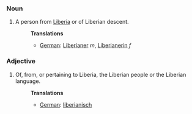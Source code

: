 ===Noun===
#A person from [[Liberia]] or of Liberian descent.
#:'''Translations'''
#:*[[German]]: [[Liberianer]] ''m'', [[Liberianerin]] ''f''

===Adjective===
#Of, from, or pertaining to Liberia, the Liberian people or the Liberian language.
#:'''Translations'''
#:*[[German]]: [[liberianisch]]